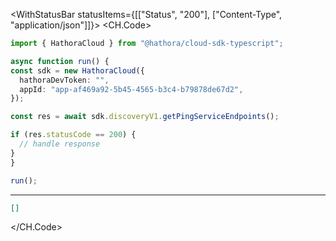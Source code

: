 

<WithStatusBar statusItems={[["Status", "200"], ["Content-Type", "application/json"]]}>
  <CH.Code>
  ```typescript GetPingServiceEndpoints.ts
  import { HathoraCloud } from "@hathora/cloud-sdk-typescript";

async function run() {
  const sdk = new HathoraCloud({
    hathoraDevToken: "",
    appId: "app-af469a92-5b45-4565-b3c4-b79878de67d2",
  });

  const res = await sdk.discoveryV1.getPingServiceEndpoints();

  if (res.statusCode == 200) {
    // handle response
  }
}

run();
  ```
  ---

  ```json Example Response
  []
  ```
  </CH.Code>
</WithStatusBar>
